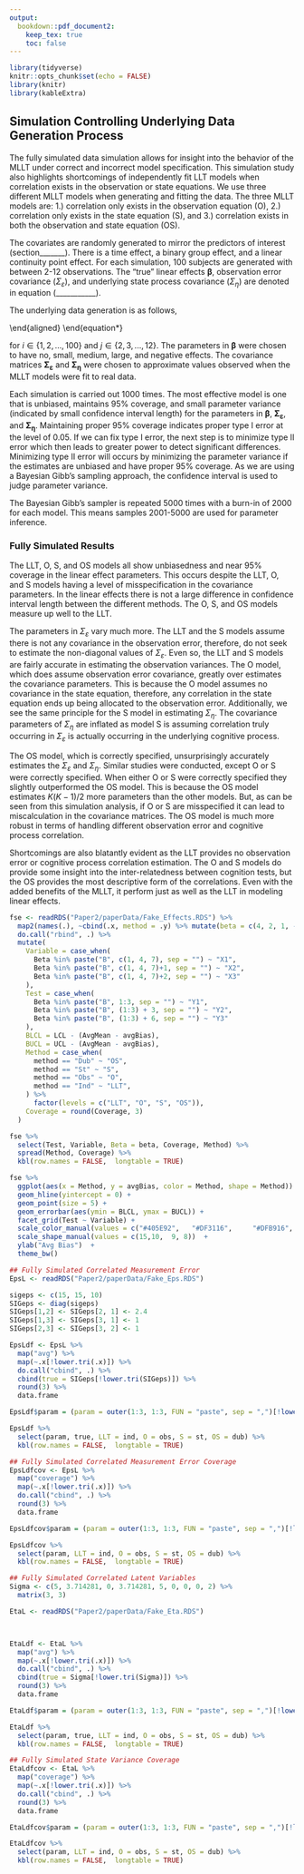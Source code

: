 ```yaml
---
output: 
  bookdown::pdf_document2:
    keep_tex: true
    toc: false
---
```


```r
library(tidyverse)
knitr::opts_chunk$set(echo = FALSE)
library(knitr)
library(kableExtra)
```


## Simulation Controlling Underlying Data Generation Process

The fully simulated data simulation allows for insight into the behavior of the MLLT under correct and incorrect model specification. This simulation study also highlights shortcomings of independently fit LLT models when correlation exists in the observation or state equations. We use three different MLLT models when generating and fitting the data. The three MLLT models are: 1.) correlation only exists in the observation equation (O), 2.) correlation only exists in the state equation (S), and 3.) correlation exists in both the observation and state equation (OS). 

The covariates are randomly generated to mirror the predictors of interest (section_______). There is a time effect, a binary group effect, and a linear continuity point effect. For each simulation, 100 subjects are generated with between 2-12 observations. The "true" linear effects $\boldsymbol{\beta}$, observation error covariance ($\Sigma_\varepsilon$), and underlying state process covariance ($\Sigma_\eta$) are denoted in equation (___________).

The underlying data generation is as follows,


\begin{equation*}
\begin{aligned}
\begin{bmatrix}
y_{ij1}\\
y_{ij2}\\
y_{ij3}
\end{bmatrix}
&= \begin{bmatrix}
\alpha_{ij1}\\
\alpha_{ij2}\\
\alpha_{ij3}
\end{bmatrix}
+ 
\begin{bmatrix}
\boldsymbol{x_{ij}\beta_1}\\
\boldsymbol{x_{ij}\beta_2}\\
\boldsymbol{x_{ij}\beta_3} 
\end{bmatrix} +
\begin{bmatrix}
\varepsilon_{ij1}\\
\varepsilon_{ij2}\\
\varepsilon_{ij3}
\end{bmatrix}, \ \ \ 
\begin{bmatrix}
\varepsilon_{ij1}\\
\varepsilon_{ij2}\\
\varepsilon_{ij3}
\end{bmatrix} 
\sim N(0, \Sigma_\varepsilon = 
\begin{bmatrix}
15 & 2.4 & 1\\
2.4 & 15 & 1\\
1 & 1 & 10
\end{bmatrix}
)\\
\begin{bmatrix}
\alpha_{ij1}\\
\alpha_{ij2}\\
\alpha_{ij3}
\end{bmatrix} & = 
\begin{bmatrix}
\alpha_{i(j-1)1}\\
\alpha_{i(j-1)2}\\
\alpha_{i(j-1)3}
\end{bmatrix} +
\begin{bmatrix}
\eta_{ij1}\\
\eta_{ij2}\\
\eta_{ij3}
\end{bmatrix}, \ \ \
\begin{bmatrix}
\eta_{ij1}\\
\eta_{ij2}\\
\eta_{ij3}
\end{bmatrix} \sim N(0, \delta_{ij} (\Sigma_\eta =
\begin{bmatrix}
5 & 3.7 & 0\\
3.7 & 5 & 0\\
0 & 0 & 2
\end{bmatrix})
)\\
\boldsymbol{\beta} &= \begin{bmatrix} \boldsymbol{\beta_1} & \boldsymbol{\beta_2} &  \boldsymbol{\beta_3} \end{bmatrix} = 
\begin{bmatrix}
4 & -3 & 0\\
2 & 0 & 0\\
1 & 1 & 0
\end{bmatrix}
\end{aligned}
\end{equation*}




for $i \in \{1, 2, ..., 100\}$ and $j \in \{2, 3,..., 12\}$. The parameters in $\boldsymbol{\beta}$ were chosen to have no, small, medium, large, and negative effects. The covariance matrices $\boldsymbol{\Sigma_\varepsilon}$ and $\boldsymbol{\Sigma_\eta}$ were chosen to approximate values observed when the MLLT models were fit to real data.

Each simulation is carried out 1000 times. The most effective model is one that is unbiased, maintains 95% coverage, and small parameter variance (indicated by small confidence interval length) for the parameters in $\boldsymbol{\beta}$, $\boldsymbol{\Sigma_\varepsilon}$, and $\boldsymbol{\Sigma_\eta}$. Maintaining proper 95% coverage indicates proper type I error at the level of 0.05. If we can fix type I error, the next step is to minimize type II error which then leads to greater power to detect significant differences. Minimizing type II error will occurs by minimizing the parameter variance if the estimates are unbiased and have proper 95% coverage. As we are using a Bayesian Gibb's sampling approach, the confidence interval is used to judge parameter variance. 

The Bayesian Gibb's sampler is repeated 5000 times with a burn-in of 2000 for each model. This means samples 2001-5000 are used for parameter inference.


### Fully Simulated Results

The LLT, O, S, and OS models all show unbiasedness and near 95% coverage in the linear effect parameters. This occurs despite the LLT, O, and S models having a level of misspecification in the covariance parameters. In the linear effects there is not a large difference in confidence interval length between the different methods. The O, S, and OS models measure up well to the LLT.

The parameters in $\Sigma_\varepsilon$ vary much more. The LLT and the S models assume there is not any covariance in the observation error, therefore, do not seek to estimate the non-diagonal values of $\Sigma_\varepsilon$. Even so, the LLT and S models are fairly accurate in estimating the observation variances. The O model, which does assume observation error covariance, greatly over estimates the covariance parameters. This is because the O model assumes no covariance in the state equation, therefore, any correlation in the state equation ends up being allocated to the observation error. Additionally, we see the same principle for the S model in estimating $\Sigma_\eta$. The covariance parameters of $\Sigma_\eta$ are inflated as model S is assuming correlation truly occurring in $\Sigma_\varepsilon$ is actually occurring in the underlying cognitive process.

The OS model, which is correctly specified, unsurprisingly accurately estimates the $\Sigma_\varepsilon$ and $\Sigma_\eta$. Similar studies were conducted, except O or S were correctly specified. When either O or S were correctly specified they slightly outperformed the OS model. This is because the OS model estimates  $K(K-1)/2$ more parameters than the other models. But, as can be seen from this simulation analysis, if O or S are misspecified it can lead to miscalculation in the covariance matrices. The OS model is much more robust in terms of handling different observation error and cognitive process correlation.

Shortcomings are also blatantly evident as the LLT provides no observation error or cognitive process correlation estimation. The O and S models do provide some insight into the inter-relatedness between cognition tests, but the OS provides the most descriptive form of the correlations. Even with the added benefits of the MLLT, it perform just as well as the LLT in modeling linear effects.

```r
fse <- readRDS("Paper2/paperData/Fake_Effects.RDS") %>%
  map2(names(.), ~cbind(.x, method = .y) %>% mutate(beta = c(4, 2, 1, -3, 0, 1, 0, 0, 0))) %>%
  do.call("rbind", .) %>%
  mutate(
    Variable = case_when(
      Beta %in% paste("B", c(1, 4, 7), sep = "") ~ "X1",
      Beta %in% paste("B", c(1, 4, 7)+1, sep = "") ~ "X2",
      Beta %in% paste("B", c(1, 4, 7)+2, sep = "") ~ "X3"
    ), 
    Test = case_when(
      Beta %in% paste("B", 1:3, sep = "") ~ "Y1",
      Beta %in% paste("B", (1:3) + 3, sep = "") ~ "Y2",
      Beta %in% paste("B", (1:3) + 6, sep = "") ~ "Y3"
    ),
    BLCL = LCL - (AvgMean - avgBias),
    BUCL = UCL - (AvgMean - avgBias),
    Method = case_when(
      method == "Dub" ~ "OS",
      method == "St" ~ "S",
      method == "Obs" ~ "O",
      method == "Ind" ~ "LLT",
    ) %>%
      factor(levels = c("LLT", "O", "S", "OS")),
    Coverage = round(Coverage, 3)
  )

fse %>%
  select(Test, Variable, Beta = beta, Coverage, Method) %>%
  spread(Method, Coverage) %>%
  kbl(row.names = FALSE,  longtable = TRUE)

```



```r
fse %>%
  ggplot(aes(x = Method, y = avgBias, color = Method, shape = Method)) +
  geom_hline(yintercept = 0) + 
  geom_point(size = 5) +
  geom_errorbar(aes(ymin = BLCL, ymax = BUCL)) +
  facet_grid(Test ~ Variable) +
  scale_color_manual(values = c("#405E92",   "#DF3116",     "#DFB916", "#409247"))  +
  scale_shape_manual(values = c(15,10,  9, 8))  +
  ylab("Avg Bias")  +
  theme_bw()
```





```r
## Fully Simulated Correlated Measurement Error
EpsL <- readRDS("Paper2/paperData/Fake_Eps.RDS")

sigeps <- c(15, 15, 10)
SIGeps <- diag(sigeps)
SIGeps[1,2] <- SIGeps[2, 1] <- 2.4
SIGeps[1,3] <- SIGeps[3, 1] <- 1
SIGeps[2,3] <- SIGeps[3, 2] <- 1

EpsLdf <- EpsL %>%
  map("avg") %>%
  map(~.x[!lower.tri(.x)]) %>%
  do.call("cbind", .) %>%
  cbind(true = SIGeps[!lower.tri(SIGeps)]) %>%
  round(3) %>%
  data.frame

EpsLdf$param = (param = outer(1:3, 1:3, FUN = "paste", sep = ",")[!lower.tri(SIGeps)])

EpsLdf %>%
  select(param, true, LLT = ind, O = obs, S = st, OS = dub) %>%
  kbl(row.names = FALSE,  longtable = TRUE)


```



```r
## Fully Simulated Correlated Measurement Error Coverage
EpsLdfcov <- EpsL %>%
  map("coverage") %>%
  map(~.x[!lower.tri(.x)]) %>%
  do.call("cbind", .) %>%
  round(3) %>%
  data.frame

EpsLdfcov$param = (param = outer(1:3, 1:3, FUN = "paste", sep = ",")[!lower.tri(SIGeps)])

EpsLdfcov %>%
  select(param, LLT = ind, O = obs, S = st, OS = dub) %>%
  kbl(row.names = FALSE,  longtable = TRUE)


```





```r
## Fully Simulated Correlated Latent Variables
Sigma <- c(5, 3.714281, 0, 3.714281, 5, 0, 0, 0, 2) %>%
  matrix(3, 3)

EtaL <- readRDS("Paper2/paperData/Fake_Eta.RDS")



EtaLdf <- EtaL %>%
  map("avg") %>%
  map(~.x[!lower.tri(.x)]) %>%
  do.call("cbind", .) %>%
  cbind(true = Sigma[!lower.tri(Sigma)]) %>%
  round(3) %>%
  data.frame

EtaLdf$param = (param = outer(1:3, 1:3, FUN = "paste", sep = ",")[!lower.tri(Sigma)])

EtaLdf %>%
  select(param, true, LLT = ind, O = obs, S = st, OS = dub) %>%
  kbl(row.names = FALSE,  longtable = TRUE)


```






```r
## Fully Simulated State Variance Coverage
EtaLdfcov <- EtaL %>%
  map("coverage") %>%
  map(~.x[!lower.tri(.x)]) %>%
  do.call("cbind", .) %>%
  round(3) %>%
  data.frame

EtaLdfcov$param = (param = outer(1:3, 1:3, FUN = "paste", sep = ",")[!lower.tri(SIGeps)])

EtaLdfcov %>%
  select(param, LLT = ind, O = obs, S = st, OS = dub) %>%
  kbl(row.names = FALSE,  longtable = TRUE)


```


